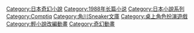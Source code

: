 {{catmore}}

{{DEFAULTSORT:Lodoss}}
[[Category:日本奇幻小說|Category:日本奇幻小說]]
[[Category:1988年长篇小说|Category:1988年长篇小说]]
[[Category:日本小說系列|Category:日本小說系列]]
[[Category:Comptiq|Category:Comptiq]]
[[Category:角川Sneaker文庫|Category:角川Sneaker文庫]]
[[Category:桌上角色扮演遊戲|Category:桌上角色扮演遊戲]]
[[Category:輕小說改編動畫|Category:輕小說改編動畫]]
[[Category:奇幻動畫|Category:奇幻動畫]]